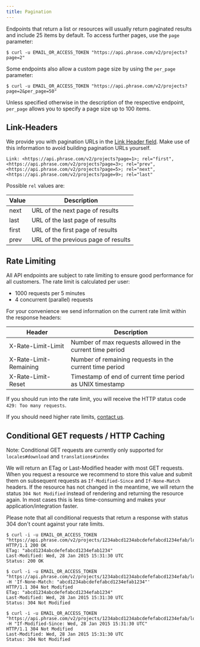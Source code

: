 ```yaml
---
title: Pagination
---
```


Endpoints that return a list or resources will usually return paginated results and include 25 items by default. To access further pages, use the `page` parameter:
```
$ curl -u EMAIL_OR_ACCESS_TOKEN "https://api.phrase.com/v2/projects?page=2"
```
Some endpoints also allow a custom page size by using the `per_page` parameter:
```
$ curl -u EMAIL_OR_ACCESS_TOKEN "https://api.phrase.com/v2/projects?page=2&per_page=50"
```
Unless specified otherwise in the description of the respective endpoint, `per_page` allows you to specify a page size up to 100 items.

## Link-Headers
We provide you with pagination URLs in the [Link Header field](http://tools.ietf.org/html/rfc5988). Make use of this information to avoid building pagination URLs yourself.
```
Link: <https://api.phrase.com/v2/projects?page=1>; rel="first", <https://api.phrase.com/v2/projects?page=3>; rel="prev", <https://api.phrase.com/v2/projects?page=5>; rel="next", <https://api.phrase.com/v2/projects?page=9>; rel="last"
```
Possible `rel` values are:

| Value | Description                        |
|-------|------------------------------------|
| next  | URL of the next page of results    |
| last  | URL of the last page of results    |
| first | URL of the first page of results   |
| prev  | URL of the previous page of results|

## Rate Limiting
All API endpoints are subject to rate limiting to ensure good performance for all customers. The rate limit is calculated per user:

- 1000 requests per 5 minutes
- 4 concurrent (parallel) requests

For your convenience we send information on the current rate limit within the response headers:

| Header                  | Description                                                       |
|-------------------------|-------------------------------------------------------------------|
| X-Rate-Limit-Limit      | Number of max requests allowed in the current time period         |
| X-Rate-Limit-Remaining  | Number of remaining requests in the current time period           |
| X-Rate-Limit-Reset      | Timestamp of end of current time period as UNIX timestamp         |

If you should run into the rate limit, you will receive the HTTP status code `429: Too many requests`.

If you should need higher rate limits, [contact us](https://phrase.com/contact).

## Conditional GET requests / HTTP Caching

Note: Conditional GET requests are currently only supported for `locales#download` and `translations#index`

We will return an ETag or Last-Modified header with most GET requests. When you request a resource we recommend to store this value and submit them on subsequent requests as `If-Modified-Since` and `If-None-Match` headers. If the resource has not changed in the meantime, we will return the status `304 Not Modified` instead of rendering and returning the resource again. In most cases this is less time-consuming and makes your application/integration faster.

Please note that all conditional requests that return a response with status 304 don't count against your rate limits.
```
$ curl -i -u EMAIL_OR_ACCESS_TOKEN "https://api.phrase.com/v2/projects/1234abcd1234abcdefefabcd1234efab/locales/en/download"
HTTP/1.1 200 OK
ETag: "abcd1234abcdefefabcd1234efab1234"
Last-Modified: Wed, 28 Jan 2015 15:31:30 UTC
Status: 200 OK

$ curl -i -u EMAIL_OR_ACCESS_TOKEN "https://api.phrase.com/v2/projects/1234abcd1234abcdefefabcd1234efab/locales/en/download" -H 'If-None-Match: "abcd1234abcdefefabcd1234efab1234"'
HTTP/1.1 304 Not Modified
ETag: "abcd1234abcdefefabcd1234efab1234"
Last-Modified: Wed, 28 Jan 2015 15:31:30 UTC
Status: 304 Not Modified

$ curl -i -u EMAIL_OR_ACCESS_TOKEN "https://api.phrase.com/v2/projects/1234abcd1234abcdefefabcd1234efab/locales/en/download" -H "If-Modified-Since: Wed, 28 Jan 2015 15:31:30 UTC"
HTTP/1.1 304 Not Modified
Last-Modified: Wed, 28 Jan 2015 15:31:30 UTC
Status: 304 Not Modified
```